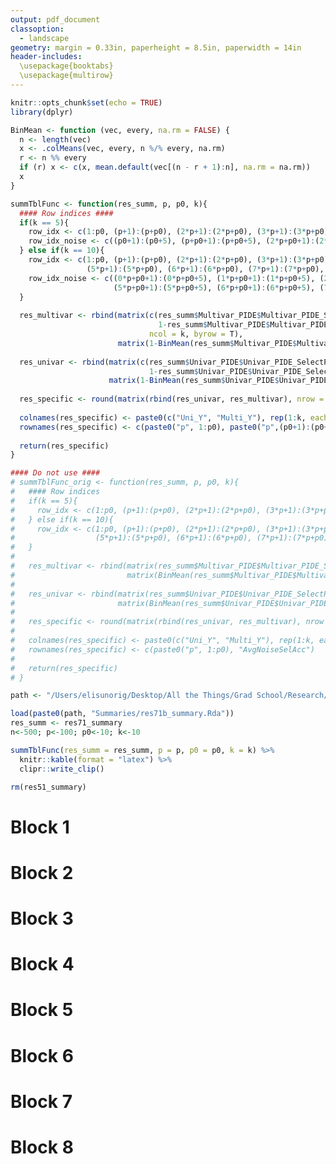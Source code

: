 ```yaml
---
output: pdf_document
classoption: 
  - landscape
geometry: margin = 0.33in, paperheight = 8.5in, paperwidth = 14in
header-includes:
  \usepackage{booktabs}
  \usepackage{multirow}
---
```


```r
knitr::opts_chunk$set(echo = TRUE)
library(dplyr)
```

```r
BinMean <- function (vec, every, na.rm = FALSE) {
  n <- length(vec)
  x <- .colMeans(vec, every, n %/% every, na.rm)
  r <- n %% every
  if (r) x <- c(x, mean.default(vec[(n - r + 1):n], na.rm = na.rm))
  x
}

summTblFunc <- function(res_summ, p, p0, k){
  #### Row indices ####
  if(k == 5){
    row_idx <- c(1:p0, (p+1):(p+p0), (2*p+1):(2*p+p0), (3*p+1):(3*p+p0), (4*p+1):(4*p+p0))
    row_idx_noise <- c((p0+1):(p0+5), (p+p0+1):(p+p0+5), (2*p+p0+1):(2*p+p0+5), (3*p+p0+1):(3*p+p0+5), (4*p+p0+1):(4*p+p0+5))
  } else if(k == 10){
    row_idx <- c(1:p0, (p+1):(p+p0), (2*p+1):(2*p+p0), (3*p+1):(3*p+p0), (4*p+1):(4*p+p0), 
                 (5*p+1):(5*p+p0), (6*p+1):(6*p+p0), (7*p+1):(7*p+p0), (8*p+1):(8*p+p0), (9*p+1):(9*p+p0))
    row_idx_noise <- c((0*p+p0+1):(0*p+p0+5), (1*p+p0+1):(1*p+p0+5), (2*p+p0+1):(2*p+p0+5), (3*p+p0+1):(3*p+p0+5), (4*p+p0+1):(4*p+p0+5),
                       (5*p+p0+1):(5*p+p0+5), (6*p+p0+1):(6*p+p0+5), (7*p+p0+1):(7*p+p0+5), (8*p+p0+1):(8*p+p0+5), (9*p+p0+1):(9*p+p0+5))
  }
  
  res_multivar <- rbind(matrix(c(res_summ$Multivar_PIDE$Multivar_PIDE_SelectPercent[row_idx], 
                                 1-res_summ$Multivar_PIDE$Multivar_PIDE_SelectPercent[row_idx_noise]),
                               ncol = k, byrow = T),
                        matrix(1-BinMean(res_summ$Multivar_PIDE$Multivar_PIDE_SelectPercent[-row_idx], p-p0), nrow = 1))
  
  res_univar <- rbind(matrix(c(res_summ$Univar_PIDE$Univar_PIDE_SelectPercent[row_idx],
                               1-res_summ$Univar_PIDE$Univar_PIDE_SelectPercent[row_idx_noise]), ncol = k, byrow = T),
                      matrix(1-BinMean(res_summ$Univar_PIDE$Univar_PIDE_SelectPercent[-row_idx], p-p0), nrow = 1))
  
  res_specific <- round(matrix(rbind(res_univar, res_multivar), nrow = nrow(res_univar)), 3)
  
  colnames(res_specific) <- paste0(c("Uni_Y", "Multi_Y"), rep(1:k, each = 2))
  rownames(res_specific) <- c(paste0("p", 1:p0), paste0("p",(p0+1):(p0+5)), "AvgNoiseSelAcc")
  
  return(res_specific)
}

#### Do not use ####
# summTblFunc_orig <- function(res_summ, p, p0, k){
#   #### Row indices
#   if(k == 5){
#     row_idx <- c(1:p0, (p+1):(p+p0), (2*p+1):(2*p+p0), (3*p+1):(3*p+p0), (4*p+1):(4*p+p0))
#   } else if(k == 10){
#     row_idx <- c(1:p0, (p+1):(p+p0), (2*p+1):(2*p+p0), (3*p+1):(3*p+p0), (4*p+1):(4*p+p0), 
#                  (5*p+1):(5*p+p0), (6*p+1):(6*p+p0), (7*p+1):(7*p+p0), (8*p+1):(8*p+p0), (9*p+1):(9*p+p0))
#   }
#   
#   res_multivar <- rbind(matrix(res_summ$Multivar_PIDE$Multivar_PIDE_SelectPercent[row_idx], nrow = p0, ncol = k, byrow = F),
#                         matrix(BinMean(res_summ$Multivar_PIDE$Multivar_PIDE_SelectPercent[-row_idx], p-p0), nrow = 1))
#   
#   res_univar <- rbind(matrix(res_summ$Univar_PIDE$Univar_PIDE_SelectPercent[row_idx], nrow = p0, ncol = k, byrow = F),
#                       matrix(BinMean(res_summ$Univar_PIDE$Univar_PIDE_SelectPercent[-row_idx], p-p0), nrow = 1))
#   
#   res_specific <- round(matrix(rbind(res_univar, res_multivar), nrow = nrow(res_univar)), 3)
#   
#   colnames(res_specific) <- paste0(c("Uni_Y", "Multi_Y"), rep(1:k, each = 2))
#   rownames(res_specific) <- c(paste0("p", 1:p0), "AvgNoiseSelAcc")
#   
#   return(res_specific)
# }
```

```r
path <- "/Users/elisunorig/Desktop/All the Things/Grad School/Research/HD Mediation:Outcomes/Simulations/Testing full method/Results/"

load(paste0(path, "Summaries/res71b_summary.Rda"))
res_summ <- res71_summary
n<-500; p<-100; p0<-10; k<-10

summTblFunc(res_summ = res_summ, p = p, p0 = p0, k = k) %>% 
  knitr::kable(format = "latex") %>%
  clipr::write_clip()

rm(res51_summary)
```

<!--
# Comparisons for paper
## Comparisons
(37)  100, (25,5), low,     5, 1, 5 -- Done
(38)  100, (25,5), medium,  5, 1, 5
(39)  100, (25,5), high,    5, 1, 5

(40)  100, (25,5), low,    10, 1, 5
(41)  100, (25,5), medium, 10, 1, 5
(42)  100, (25,5), high,   10, 1, 5

(43c)  100, (100,5), low,     5, 1, 5
(44c)  100, (100,5), medium,  5, 1, 5
(45c)  100, (100,5), high,    5, 1, 5

(49) 250, (25,5), low,     5, 1, 5
(50) 250, (25,5), medium,  5, 1, 5
(51) 250, (25,5), high,    5, 1, 5

(43)  100, (100,10), low,     5, 1, 5
(44)  100, (100,10), medium,  5, 1, 5
(45)  100, (100,10), high,    5, 1, 5

(46)  100, (100,10), low,    10, 1, 5
(47)  100, (100,10), medium, 10, 1, 5
(48)  100, (100,10), high,   10, 1, 5

(70)  500, (100,10), low,    10, 1, 5
(71)  500, (100,10), medium, 10, 1, 5
(72)  500, (100,10), high,   10, 1, 5

(37c*)  100, (25,5), low,     5, 1, 5
(38c*)  100, (25,5), medium,  5, 1, 5
(39c*)  100, (25,5), high,    5, 1, 5

## Contrasts
Contrast k=5 to k=10: {(37,38,39), (40,41,42)}; {(43,44,45), (46,47,48)}
Contrast p=25 to p=100: {(37,38,39), (43c,44c,45c)}
Contrast n=100 to n=250: {(37,38,39), (49,50,51)}
Contrast n=100 to n=500: {(46,47,48), (70,71,72)}
Contrast (p,p0)=(p,5) to (p,p0)=(p,10): {(43c,44c,45c), (43,44,45)}
Contrast moderate to small effect sizes: {(37,38,39),(37c,38c,39c)}

All simulations have q = 1, l = 5 and are based on 500 independently generated datasets, unless otherwise noted.
* small effect sizes
-->

# Block 1
<!-- ### Sim 37; $n=100, (p,p_0)=(25,5), k=5, \rho = "low", q=1, l=5$ -->
\begin{table}[!htbp]
\centering
\caption{(Sim 37) $n=100, (p,p_0)=(25,5), k=5, \rho = \text{low}$}
\begin{tabular}{cc|cccccccccc} 
\toprule
 & \multicolumn{1}{c}{} & \multicolumn{10}{c}{Response} \\
 & \multicolumn{1}{c}{} & \multicolumn{2}{c}{$Y_1$} & \multicolumn{2}{c}{$Y_2$} & \multicolumn{2}{c}{$Y_3$} & \multicolumn{2}{c}{$Y_4$} & \multicolumn{2}{c}{$Y_5$} \\
 &  & Uni & Multi & Uni & Multi & Uni & Multi & Uni & Multi & Uni & Multi \\ 
\hline
\multirow{5}{*}{\begin{tabular}[c]{@{}c@{}}Sel. acc. for \\signal\end{tabular}} & $\beta_1$ & 1 & 1 & 1 & 1 & 1 & 1 & 1 & 1 & 1 & 1 \\
 & $\beta_2$ & 0.966 & 1 & 1 & 1 & 1 & 1 & 1 & 1 & 1 & 1 \\
 & $\beta_3$ & 1 & 1 & 1 & 1 & 1 & 1 & 1 & 1 & 0.990 & 0.996 \\
 & $\beta_4$ & 1 & 1 & 1 & 1 & 1 & 1 & 1 & 1 & 1 & 1 \\
 & $\beta_5$ & 1 & 1 & 1 & 1 & 1 & 1 & 1 & 1 & 1 & 1 \\ 
\hline
\multirow{5}{*}{\begin{tabular}[c]{@{}c@{}}Sel. freq. for first\\five noise\end{tabular}} & $\beta_6$ & 0.056 & 0.010 & 0.122 & 0.024 & 0.186 & 0.086 & 0.558 & 0.336 & 0.192 & 0.036 \\
 & $\beta_7$ & 0.004 & 0.010 & 0.004 & 0.016 & 0.048 & 0.078 & 0.390 & 0.332 & 0.046 & 0.048 \\
 & $\beta_8$ & 0.012 & 0.002 & 0.036 & 0.008 & 0.082 & 0.016 & 0.434 & 0.130 & 0.060 & 0.012 \\
 & $\beta_9$ & 0.140 & 0.014 & 0.158 & 0.032 & 0.240 & 0.078 & 0.580 & 0.156 & 0.206 & 0.062 \\
 & $\beta_{10}$ & 0.068 & 0.006 & 0.092 & 0.012 & 0.212 & 0.038 & 0.618 & 0.172 & 0.220 & 0.030 \\ 
\hline
\multicolumn{2}{c|}{Avg. sel. freq. for noise} & 0.217 & 0.077 & 0.078 & 0.077 & 0.112 & 0.028 & 0.256 & 0.065 & 0.240 & 0.046 \\
\bottomrule
\end{tabular}
\end{table}


<!-- ### Sim 38; $n=100, (p,p_0)=(25,5), k=5, \rho = "medium", q=1, l=5$ -->
\begin{table}[!htbp]
\centering
\caption{(Sim 38) $n=100, (p,p_0)=(25,5), k=5, \rho = \text{med}$}
\begin{tabular}{cc|cccccccccc} 
\toprule
 & \multicolumn{1}{c}{} & \multicolumn{10}{c}{Response} \\
 & \multicolumn{1}{c}{} & \multicolumn{2}{c}{$Y_1$} & \multicolumn{2}{c}{$Y_2$} & \multicolumn{2}{c}{$Y_3$} & \multicolumn{2}{c}{$Y_4$} & \multicolumn{2}{c}{$Y_5$} \\
 &  & Uni & Multi & Uni & Multi & Uni & Multi & Uni & Multi & Uni & Multi \\ 
\hline
\multirow{5}{*}{\begin{tabular}[c]{@{}c@{}}Sel. acc. for \\signal\end{tabular}} & $\beta_1$ & 1 & 1 & 1 & 1 & 1 & 1 & 1 & 1 & 1 & 1 \\
 & $\beta_2$ & 0.958 & 1 & 1 & 1 & 1 & 1 & 1 & 1 & 1 & 1 \\
 & $\beta_3$ & 1 & 1 & 1 & 1 & 1 & 1 & 1 & 1 & 0.994 & 0.996 \\
 & $\beta_4$ & 1 & 1 & 1 & 1 & 1 & 1 & 1 & 1 & 1 & 1 \\
 & $\beta_5$ & 1 & 1 & 1 & 1 & 1 & 1 & 1 & 1 & 1 & 1 \\ 
\hline
\multirow{5}{*}{\begin{tabular}[c]{@{}c@{}}Sel. freq. for first\\five noise\end{tabular}} & $\beta_6$ & 0.056 & 0.016 & 0.122 & 0.026 & 0.186 & 0.100 & 0.558 & 0.322 & 0.192 & 0.054 \\
 & $\beta_7$ & 0.008 & 0.018 & 0.006 & 0.024 & 0.054 & 0.092 & 0.378 & 0.296 & 0.044 & 0.064 \\
 & $\beta_8$ & 0.010 & 0.002 & 0.028 & 0.004 & 0.082 & 0.020 & 0.420 & 0.140 & 0.074 & 0.010 \\
 & $\beta_9$ & 0.146 & 0.014 & 0.156 & 0.028 & 0.230 & 0.080 & 0.550 & 0.138 & 0.184 & 0.060 \\
 & $\beta_{10}$ & 0.074 & 0.008 & 0.098 & 0.016 & 0.218 & 0.036 & 0.610 & 0.178 & 0.222 & 0.040 \\ 
\hline
\multicolumn{2}{c|}{Avg. sel. freq. for noise} & 0.217 & 0.089 & 0.077 & 0.086 & 0.111 & 0.029 & 0.254 & 0.064 & 0.238 & 0.049 \\
\bottomrule
\end{tabular}
\end{table}


\newpage

<!-- ### Sim 39; $n=100, (p,p_0)=(25,5), k=5, \rho = "high", q=1, l=5$ -->
\begin{table}[!htbp]
\centering
\caption{(Sim 39) $n=100, (p,p_0)=(25,5), k=5, \rho = \text{med}$}
\begin{tabular}{cc|cccccccccc} 
\toprule
 & \multicolumn{1}{c}{} & \multicolumn{10}{c}{Response} \\
 & \multicolumn{1}{c}{} & \multicolumn{2}{c}{$Y_1$} & \multicolumn{2}{c}{$Y_2$} & \multicolumn{2}{c}{$Y_3$} & \multicolumn{2}{c}{$Y_4$} & \multicolumn{2}{c}{$Y_5$} \\
 &  & Uni & Multi & Uni & Multi & Uni & Multi & Uni & Multi & Uni & Multi \\ 
\hline
\multirow{5}{*}{\begin{tabular}[c]{@{}c@{}}Sel. acc. for \\signal\end{tabular}} & $\beta_1$ & 1 & 1 & 1 & 1 & 1 & 1 & 1 & 1 & 1 & 1 \\
 & $\beta_2$ & 0.950 & 1 & 1 & 1 & 1 & 1 & 1 & 1 & 1 & 1 \\
 & $\beta_3$ & 1 & 1 & 1 & 1 & 1 & 1 & 1 & 1 & 0.994 & 0.990 \\
 & $\beta_4$ & 1 & 1 & 1 & 1 & 1 & 1 & 1 & 1 & 1 & 1 \\
 & $\beta_5$ & 1 & 1 & 1 & 1 & 1 & 1 & 1 & 1 & 1 & 1 \\ 
\hline
\multirow{5}{*}{\begin{tabular}[c]{@{}c@{}}Sel. freq. for first\\five noise\end{tabular}} & $\beta_6$ & 0.056 & 0.020 & 0.122 & 0.042 & 0.186 & 0.098 & 0.558 & 0.334 & 0.192 & 0.068 \\
 & $\beta_7$ & 0.004 & 0.020 & 0.004 & 0.036 & 0.042 & 0.080 & 0.382 & 0.320 & 0.044 & 0.066 \\
 & $\beta_8$ & 0.008 & 0 & 0.046 & 0.004 & 0.094 & 0.016 & 0.436 & 0.134 & 0.060 & 0.008 \\
 & $\beta_9$ & 0.120 & 0.016 & 0.174 & 0.036 & 0.238 & 0.082 & 0.586 & 0.122 & 0.198 & 0.072 \\
 & $\beta_{10}$ & 0.074 & 0.004 & 0.122 & 0.014 & 0.218 & 0.052 & 0.622 & 0.184 & 0.230 & 0.046 \\ 
\hline
\multicolumn{2}{c|}{Avg. sel. freq. for noise} & 0.217 & 0.102 & 0.076 & 0.097 & 0.112 & 0.029 & 0.254 & 0.064 & 0.243 & 0.048 \\
\bottomrule
\end{tabular}
\end{table}



# Block 2
<!-- ### Sim 40; $n=100, (p,p_0)=(25,5), k=10, \rho = "low", q=1, l=5$ -->
\begin{table}[!htbp]
\centering
\caption{(Sim 40) $n=100, (p,p_0)=(25,5), k=10, \rho = \text{low}$}
\begin{tabular}{cc|cccccccccccccccccccc}
\toprule
 & \multicolumn{1}{c}{} & \multicolumn{20}{c}{Response} \\
 & \multicolumn{1}{c}{} & \multicolumn{2}{c}{$Y_1$} & \multicolumn{2}{c}{$Y_2$} & \multicolumn{2}{c}{$Y_3$} & \multicolumn{2}{c}{$Y_4$} & \multicolumn{2}{c}{$Y_5$} & \multicolumn{2}{c}{$Y_6$} & \multicolumn{2}{c}{$Y_7$} & \multicolumn{2}{c}{$Y_8$} & \multicolumn{2}{c}{$Y_9$} & \multicolumn{2}{c}{$Y_{10}$} \\
 &  & Uni & Multi & Uni & Multi & Uni & Multi & Uni & Multi & Uni & Multi & Uni & Multi & Uni & Multi & Uni & Multi & Uni & Multi & Uni & Multi \\ 
\hline
\multirow{5}{*}{\begin{tabular}[c]{@{}c@{}}Sel. acc. for \\signal\end{tabular}} & $\beta_1$ & 1 & 1 & 1 & 1 & 1 & 1 & 1 & 1 & 1 & 1 & 0.970 & 1 & 1 & 1 & 1 & 1 & 1 & 1 & 1 & 1 \\
 & $\beta_2$ & 1 & 1 & 1 & 1 & 1 & 1 & 1 & 1 & 0.996 & 1 & 1 & 1 & 1 & 1 & 1 & 1 & 1 & 1 & 1 & 1 \\
 & $\beta_3$ & 1 & 1 & 1 & 1 & 1 & 1 & 1 & 1 & 1 & 1 & 1 & 1 & 1 & 1 & 1 & 1 & 1 & 1 & 1 & 1 \\
 & $\beta_4$ & 1 & 1 & 1 & 1 & 1 & 1 & 1 & 1 & 1 & 1 & 1 & 1 & 1 & 1 & 1 & 1 & 1 & 1 & 0.980 & 0.922 \\
 & $\beta_5$ & 1 & 1 & 1 & 1 & 1 & 1 & 1 & 1 & 1 & 1 & 1 & 1 & 1 & 1 & 1 & 1 & 1 & 1 & 1 & 1 \\ 
\hline
\multirow{5}{*}{\begin{tabular}[c]{@{}c@{}}Sel. freq. for first\\five noise\end{tabular}} & $\beta_6$ & 0.064 & 0.010 & 0.106 & 0.036 & 0.206 & 0.112 & 0.586 & 0.424 & 0.210 & 0.084 & 0.004 & 0.012 & 0.016 & 0.032 & 0.034 & 0.090 & 0.350 & 0.404 & 0.048 & 0.084 \\
 & $\beta_7$ & 0.008 & 0.008 & 0.036 & 0.032 & 0.094 & 0.108 & 0.420 & 0.422 & 0.086 & 0.080 & 0.136 & 0.018 & 0.176 & 0.034 & 0.276 & 0.084 & 0.544 & 0.294 & 0.206 & 0.066 \\
 & $\beta_8$ & 0.090 & 0.024 & 0.136 & 0.038 & 0.214 & 0.062 & 0.584 & 0.302 & 0.202 & 0.054 & 0.004 & 0.016 & 0.022 & 0.032 & 0.052 & 0.098 & 0.400 & 0.192 & 0.052 & 0.028 \\
 & $\beta_9$ & 0.010 & 0.002 & 0.048 & 0.026 & 0.102 & 0.042 & 0.436 & 0.138 & 0.094 & 0.058 & 0.010 & 0.016 & 0.032 & 0.044 & 0.064 & 0.092 & 0.372 & 0.172 & 0.054 & 0.044 \\
 & $\beta_{10}$ & 0.142 & 0.028 & 0.202 & 0.096 & 0.226 & 0.116 & 0.518 & 0.226 & 0.186 & 0.022 & 0.018 & 0.010 & 0.058 & 0.048 & 0.124 & 0.110 & 0.526 & 0.200 & 0.110 & 0.036 \\ 
\hline
\multicolumn{2}{c|}{Avg. sel. freq. for noise} & 0.225 & 0.111 & 0.072 & 0.111 & 0.112 & 0.115 & 0.253 & 0.091 & 0.240 & 0.080 & 0.090 & 0.068 & 0.122 & 0.040 & 0.101 & 0.060 & 0.258 & 0.083 & 0.151 & 0.073\\
\bottomrule
\end{tabular}
\end{table}


\newpage

<!-- ### Sim 41; $n=100, (p,p_0)=(25,5), k=10, \rho = "medium", q=1, l=5$ -->
\begin{table}[!htbp]
\centering
\caption{(Sim 41) $n=100, (p,p_0)=(25,5), k=10, \rho = \text{med}$}
\begin{tabular}{cc|cccccccccccccccccccc} 
\toprule
 & \multicolumn{1}{c}{} & \multicolumn{20}{c}{Response} \\
 & \multicolumn{1}{c}{} & \multicolumn{2}{c}{$Y_1$} & \multicolumn{2}{c}{$Y_2$} & \multicolumn{2}{c}{$Y_3$} & \multicolumn{2}{c}{$Y_4$} & \multicolumn{2}{c}{$Y_5$} & \multicolumn{2}{c}{$Y_6$} & \multicolumn{2}{c}{$Y_7$} & \multicolumn{2}{c}{$Y_8$} & \multicolumn{2}{c}{$Y_9$} & \multicolumn{2}{c}{$Y_{10}$} \\
 &  & Uni & Multi & Uni & Multi & Uni & Multi & Uni & Multi & Uni & Multi & Uni & Multi & Uni & Multi & Uni & Multi & Uni & Multi & Uni & Multi \\ 
\hline
\multirow{5}{*}{\begin{tabular}[c]{@{}c@{}}Sel. acc. for\\signal\end{tabular}} & $\beta_1$ & 1 & 1 & 1 & 1 & 1 & 1 & 1 & 1 & 1 & 1 & 0.964 & 1 & 1 & 1 & 1 & 1 & 1 & 1 & 0.998 & 1 \\
 & $\beta_2$ & 1 & 1 & 1 & 1 & 1 & 1 & 1 & 1 & 0.996 & 1 & 1 & 1 & 1 & 1 & 1 & 1 & 1 & 1 & 1 & 1 \\
 & $\beta_3$ & 1 & 1 & 1 & 1 & 1 & 1 & 1 & 1 & 1 & 1 & 1 & 1 & 1 & 1 & 1 & 1 & 1 & 1 & 1 & 1 \\
 & $\beta_4$ & 1 & 1 & 1 & 1 & 1 & 1 & 1 & 1 & 1 & 1 & 1 & 1 & 1 & 1 & 1 & 1 & 1 & 1 & 0.984 & 0.916 \\
 & $\beta_5$ & 1 & 1 & 1 & 1 & 1 & 1 & 1 & 1 & 1 & 1 & 1 & 1 & 1 & 1 & 1 & 1 & 1 & 1 & 1 & 1 \\ 
\hline
\multirow{5}{*}{\begin{tabular}[c]{@{}c@{}}Sel. freq. for first\\five noise\end{tabular}} & $\beta_6$ & 0.064 & 0.026 & 0.106 & 0.050 & 0.206 & 0.128 & 0.586 & 0.444 & 0.210 & 0.100 & 0.004 & 0.014 & 0.008 & 0.040 & 0.036 & 0.102 & 0.352 & 0.446 & 0.038 & 0.092 \\
 & $\beta_7$ & 0.014 & 0.022 & 0.028 & 0.036 & 0.100 & 0.108 & 0.398 & 0.444 & 0.074 & 0.098 & 0.122 & 0.026 & 0.170 & 0.042 & 0.262 & 0.096 & 0.564 & 0.314 & 0.194 & 0.068 \\
 & $\beta_8$ & 0.098 & 0.028 & 0.126 & 0.044 & 0.240 & 0.088 & 0.600 & 0.266 & 0.218 & 0.066 & 0.008 & 0.014 & 0.016 & 0.032 & 0.066 & 0.102 & 0.384 & 0.182 & 0.056 & 0.050 \\
 & $\beta_9$ & 0.006 & 0 & 0.030 & 0.018 & 0.112 & 0.048 & 0.444 & 0.146 & 0.108 & 0.042 & 0.008 & 0.014 & 0.026 & 0.052 & 0.060 & 0.072 & 0.394 & 0.210 & 0.072 & 0.044 \\
 & $\beta_{10}$ & 0.140 & 0.038 & 0.182 & 0.094 & 0.282 & 0.106 & 0.518 & 0.222 & 0.204 & 0.018 & 0.016 & 0.008 & 0.044 & 0.042 & 0.120 & 0.120 & 0.528 & 0.214 & 0.112 & 0.046 \\ 
\hline
\multicolumn{2}{c|}{Avg. sel. freq. for noise} & 0.225 & 0.122 & 0.071 & 0.120 & 0.114 & 0.126 & 0.254 & 0.099 & 0.248 & 0.089 & 0.093 & 0.069 & 0.121 & 0.041 & 0.101 & 0.062 & 0.264 & 0.082 & 0.150 & 0.077 \\
\bottomrule
\end{tabular}
\end{table}


<!-- ### Sim 42; $n=100, (p,p_0)=(25,5), k=10, \rho = "high", q=1, l=5$ -->
\begin{table}[!htbp]
\centering
\caption{(Sim 42) $n=100, (p,p_0)=(25,5), k=10, \rho = \text{high}$}
\begin{tabular}{cccccccccccccccccccccc} 
\toprule
 &  & \multicolumn{20}{c}{Response} \\
 &  & \multicolumn{2}{c}{$Y_1$} & \multicolumn{2}{c}{$Y_2$} & \multicolumn{2}{c}{$Y_3$} & \multicolumn{2}{c}{$Y_4$} & \multicolumn{2}{c}{$Y_5$} & \multicolumn{2}{c}{$Y_6$} & \multicolumn{2}{c}{$Y_7$} & \multicolumn{2}{c}{$Y_8$} & \multicolumn{2}{c}{$Y_9$} & \multicolumn{2}{c}{$Y_{10}$} \\
 &  & Uni & Multi & Uni & Multi & Uni & Multi & Uni & Multi & Uni & Multi & Uni & Multi & Uni & Multi & Uni & Multi & Uni & Multi & Uni & Multi \\ 
\hline
\multirow{5}{*}{\begin{tabular}[c]{@{}c@{}}Sel. acc. for \\signal\end{tabular}} & $\beta_1$ & 1 & 1 & 1 & 1 & 1 & 1 & 1 & 1 & 1 & 1 & 0.960 & 1 & 1 & 1 & 1 & 1 & 1 & 1 & 1 & 1 \\
 & $\beta_2$ & 1 & 1 & 1 & 1 & 1 & 1 & 1 & 1 & 0.994 & 1 & 1 & 1 & 1 & 1 & 1 & 1 & 1 & 1 & 1 & 1 \\
 & $\beta_3$ & 1 & 1 & 1 & 1 & 1 & 1 & 1 & 1 & 1 & 1 & 1 & 1 & 1 & 1 & 1 & 1 & 1 & 1 & 1 & 1 \\
 & $\beta_4$ & 0.998 & 1 & 1 & 1 & 1 & 1 & 1 & 1 & 1 & 1 & 1 & 1 & 1 & 1 & 1 & 1 & 1 & 1 & 0.980 & 0.890 \\
 & $\beta_5$ & 1 & 1 & 1 & 1 & 1 & 1 & 1 & 1 & 1 & 1 & 1 & 1 & 1 & 1 & 1 & 1 & 1 & 1 & 1 & 1 \\ 
\hline
\multirow{5}{*}{\begin{tabular}[c]{@{}c@{}}Sel. freq. for first\\five noise\end{tabular}} & $\beta_6$ & 0.064 & 0.034 & 0.106 & 0.052 & 0.206 & 0.168 & 0.586 & 0.444 & 0.210 & 0.126 & 0.002 & 0.024 & 0.010 & 0.050 & 0.046 & 0.142 & 0.388 & 0.444 & 0.038 & 0.124 \\
 & $\beta_7$ & 0.014 & 0.026 & 0.024 & 0.044 & 0.090 & 0.146 & 0.414 & 0.454 & 0.060 & 0.118 & 0.130 & 0.028 & 0.186 & 0.054 & 0.246 & 0.104 & 0.540 & 0.312 & 0.222 & 0.090 \\
 & $\beta_8$ & 0.092 & 0.028 & 0.142 & 0.054 & 0.230 & 0.102 & 0.608 & 0.298 & 0.214 & 0.096 & 0.006 & 0.018 & 0.022 & 0.048 & 0.058 & 0.114 & 0.408 & 0.196 & 0.052 & 0.032 \\
 & $\beta_9$ & 0.014 & 0.002 & 0.038 & 0.016 & 0.102 & 0.046 & 0.466 & 0.136 & 0.102 & 0.042 & 0.010 & 0.016 & 0.032 & 0.040 & 0.070 & 0.080 & 0.428 & 0.200 & 0.076 & 0.060 \\
 & $\beta_{10}$ & 0.136 & 0.034 & 0.176 & 0.086 & 0.244 & 0.120 & 0.594 & 0.218 & 0.244 & 0.016 & 0.032 & 0.016 & 0.028 & 0.032 & 0.120 & 0.094 & 0.496 & 0.208 & 0.126 & 0.044 \\ 
\hline
\multicolumn{2}{c}{Avg. sel. freq. for noise} & 0.225 & 0.134 & 0.074 & 0.128 & 0.109 & 0.137 & 0.258 & 0.104 & 0.243 & 0.098 & 0.096 & 0.073 & 0.125 & 0.039 & 0.105 & 0.063 & 0.261 & 0.078 & 0.149 & 0.075 \\
\bottomrule
\end{tabular}
\end{table}


\newpage

# Block 3
<!-- ### Sim 43; $n=100, (p,p_0)=(100,10), k=5, \rho = "low", q=1, l=5$ -->
\begin{table}[!htbp]
\centering
\caption{(Sim 43) $n=100, (p,p_0)=(100,10), k=5, \rho = \text{low}$}
\begin{tabular}{cc|cccccccccc} 
\toprule
 & \multicolumn{1}{c}{} & \multicolumn{10}{c}{Response} \\
 & \multicolumn{1}{c}{} & \multicolumn{2}{c}{$Y_1$} & \multicolumn{2}{c}{$Y_2$} & \multicolumn{2}{c}{$Y_3$} & \multicolumn{2}{c}{$Y_4$} & \multicolumn{2}{c}{$Y_5$} \\
 &  & Uni & Multi & Uni & Multi & Uni & Multi & Uni & Multi & Uni & Multi \\ 
\hline
\multirow{10}{*}{\begin{tabular}[c]{@{}c@{}}Sel. acc. for \\signal\end{tabular}} & $\beta_1$ & 1 & 1 & 1 & 1 & 1 & 1 & 1 & 1 & 0.758 & 0.538 \\
 & $\beta_2$ & 1 & 1 & 1 & 1 & 1 & 1 & 1 & 1 & 1 & 1 \\
 & $\beta_3$ & 0.976 & 0.968 & 1 & 1 & 1 & 1 & 1 & 1 & 1 & 1 \\
 & $\beta_4$ & 1 & 1 & 1 & 1 & 1 & 1 & 1 & 1 & 0.994 & 0.990 \\
 & $\beta_5$ & 0.956 & 1 & 0.462 & 0.998 & 1 & 1 & 1 & 1 & 0.996 & 1 \\
 & $\beta_6$ & 0.864 & 1 & 1 & 1 & 1 & 1 & 1 & 1 & 1 & 1 \\
 & $\beta_7$ & 1 & 0.998 & 1 & 1 & 1 & 1 & 1 & 1 & 1 & 0.980 \\
 & $\beta_8$ & 1 & 1 & 1 & 0.998 & 1 & 1 & 1 & 1 & 1 & 1 \\
 & $\beta_9$ & 1 & 1 & 1 & 1 & 0.986 & 1 & 1 & 1 & 0.124 & 1 \\
 & $\beta_{10}$ & 0.976 & 1 & 1 & 1 & 1 & 1 & 1 & 1 & 1 & 1 \\ 
\hline
\multirow{5}{*}{\begin{tabular}[c]{@{}c@{}}Sel. freq. for first\\five noise\end{tabular}} & $\beta_{11}$ & 0.062 & 0.030 & 0.190 & 0.124 & 0.172 & 0.122 & 0 & 0.004 & 0.180 & 0.112 \\
 & $\beta_{12}$ & 0.088 & 0.016 & 0.218 & 0.072 & 0.176 & 0.056 & 0.014 & 0.004 & 0.180 & 0.112 \\
 & $\beta_{13}$ & 0.152 & 0.024 & 0.118 & 0.062 & 0.166 & 0.028 & 0.040 & 0.036 & 0.142 & 0.120 \\
 & $\beta_{14}$ & 0.118 & 0.032 & 0.266 & 0.092 & 0.278 & 0.072 & 0.026 & 0.010 & 0.272 & 0.088 \\
 & $\beta_{15}$ & 0.048 & 0.226 & 0.122 & 0.388 & 0.106 & 0.368 & 0.006 & 0.068 & 0.094 & 0.360 \\ 
\hline
\multicolumn{2}{c|}{Avg. sel. freq. for noise} & 0.155 & 0.094 & 0.172 & 0.064 & 0.131 & 0.044 & 0.243 & 0.074 & 0.122 & 0.305 \\
\bottomrule
\end{tabular}
\end{table}


<!-- ### Sim 44; $n=100, (p,p_0)=(100,10), k=5, \rho = "medium", q=1, l=5$ -->
\begin{table}[!htbp]
\centering
\caption{(Sim 44) $n=100, (p,p_0)=(100,10), k=5, \rho = \text{med}$}
\begin{tabular}{cc|cccccccccc} 
\toprule
 & \multicolumn{1}{c}{} & \multicolumn{10}{c}{Response} \\
 & \multicolumn{1}{c}{} & \multicolumn{2}{c}{$Y_1$} & \multicolumn{2}{c}{$Y_2$} & \multicolumn{2}{c}{$Y_3$} & \multicolumn{2}{c}{$Y_4$} & \multicolumn{2}{c}{$Y_5$} \\
 &  & Uni & Multi & Uni & Multi & Uni & Multi & Uni & Multi & Uni & Multi \\ 
\hline
\multirow{10}{*}{\begin{tabular}[c]{@{}c@{}}Sel. freq. for\\signal\end{tabular}} & $\beta_1$ & 1 & 1 & 1 & 1 & 1 & 1 & 1 & 1 & 0.758 & 1 \\
 & $\beta_2$ & 1 & 1 & 1 & 1 & 1 & 1 & 1 & 1 & 1 & 1 \\
 & $\beta_3$ & 0.970 & 1 & 1 & 1 & 1 & 1 & 1 & 1 & 1 & 1 \\
 & $\beta_4$ & 1 & 1 & 1 & 1 & 1 & 1 & 1 & 1 & 0.992 & 1 \\
 & $\beta_5$ & 0.960 & 1 & 0.470 & 1 & 1 & 1 & 1 & 1 & 1 & 1 \\
 & $\beta_6$ & 0.852 & 1 & 1 & 1 & 1 & 1 & 1 & 1 & 1 & 1 \\
 & $\beta_7$ & 1 & 0.998 & 1 & 1 & 1 & 1 & 1 & 1 & 1 & 0.964 \\
 & $\beta_8$ & 1 & 1 & 1 & 0.998 & 1 & 1 & 1 & 1 & 1 & 1 \\
 & $\beta_9$ & 0.998 & 1 & 1 & 1 & 0.982 & 1 & 1 & 1 & 0.124 & 0.370 \\
 & $\beta_{10}$ & 0.976 & 1 & 1 & 1 & 1 & 1 & 1 & 1 & 1 & 1 \\ 
\hline
\multirow{5}{*}{\begin{tabular}[c]{@{}c@{}}Sel. freq. for first\\five noise\end{tabular}} & $\beta_{11}$ & 0.062 & 0.038 & 0.190 & 0.134 & 0.172 & 0.138 & 0 & 0.004 & 0.180 & 0.128 \\
 & $\beta_{12}$ & 0.072 & 0.032 & 0.210 & 0.116 & 0.188 & 0.112 & 0.010 & 0.006 & 0.188 & 0.128 \\
 & $\beta_{13}$ & 0.164 & 0.034 & 0.130 & 0.078 & 0.172 & 0.024 & 0.046 & 0.026 & 0.144 & 0.132 \\
 & $\beta_{14}$ & 0.136 & 0.036 & 0.270 & 0.092 & 0.296 & 0.062 & 0.028 & 0.006 & 0.286 & 0.086 \\
 & $\beta_{15}$ & 0.052 & 0.040 & 0.128 & 0.080 & 0.104 & 0.084 & 0.006 & 0.018 & 0.104 & 0.148 \\ 
\hline
\multicolumn{2}{c|}{Avg. sel. freq. for noise} & 0.155 & 0.117 & 0.171 & 0.110 & 0.131 & 0.043 & 0.246 & 0.073 & 0.123 & 0.077 \\
\bottomrule
\end{tabular}
\end{table}


\newpage

<!-- ### Sim 45; $n=100, (p,p_0)=(100,10), k=5, \rho = "high", q=1, l=5$ -->
\begin{table}[!htbp]
\centering
\caption{(Sim 45) $n=100, (p,p_0)=(100,10), k=5, \rho = \text{high}$}
\begin{tabular}{cc|cccccccccc} 
\toprule
 & \multicolumn{1}{c}{} & \multicolumn{10}{c}{Response} \\
 & \multicolumn{1}{c}{} & \multicolumn{2}{c}{$Y_1$} & \multicolumn{2}{c}{$Y_2$} & \multicolumn{2}{c}{$Y_3$} & \multicolumn{2}{c}{$Y_4$} & \multicolumn{2}{c}{$Y_5$} \\
 &  & Uni & Multi & Uni & Multi & Uni & Multi & Uni & Multi & Uni & Multi \\ 
\hline
\multirow{10}{*}{\begin{tabular}[c]{@{}c@{}}Sel. acc. for \\signal\end{tabular}} & $\beta_1$ & 1 & 1 & 1 & 1 & 1 & 1 & 1 & 1 & 0.758 & 1 \\
 & $\beta_2$ & 1 & 1 & 1 & 1 & 1 & 1 & 1 & 1 & 1 & 1 \\
 & $\beta_3$ & 0.966 & 1 & 1 & 1 & 1 & 1 & 1 & 1 & 1 & 1 \\
 & $\beta_4$ & 1 & 1 & 0.996 & 1 & 1 & 1 & 1 & 1 & 0.994 & 1 \\
 & $\beta_5$ & 0.956 & 1 & 0.462 & 0.996 & 1 & 1 & 1 & 1 & 0.994 & 1 \\
 & $\beta_6$ & 0.862 & 1 & 1 & 1 & 1 & 1 & 1 & 1 & 1 & 1 \\
 & $\beta_7$ & 1 & 0.998 & 1 & 1 & 1 & 1 & 1 & 1 & 1 & 0.966 \\
 & $\beta_8$ & 1 & 1 & 1 & 1 & 1 & 1 & 1 & 1 & 1 & 1 \\
 & $\beta_9$ & 0.998 & 1 & 1 & 1 & 0.984 & 1 & 1 & 1 & 0.122 & 0.378 \\
 & $\beta_{10}$ & 0.980 & 1 & 1 & 1 & 1 & 1 & 1 & 1 & 1 & 1 \\ 
\hline
\multirow{5}{*}{\begin{tabular}[c]{@{}c@{}}Sel. freq. for first\\five noise\end{tabular}} & $\beta_{11}$ & 0.062 & 0.040 & 0.190 & 0.142 & 0.172 & 0.136 & 0 & 0.006 & 0.180 & 0.144 \\
 & $\beta_{12}$ & 0.062 & 0.038 & 0.194 & 0.114 & 0.174 & 0.100 & 0.012 & 0.004 & 0.186 & 0.132 \\
 & $\beta_{13}$ & 0.170 & 0.038 & 0.138 & 0.074 & 0.182 & 0.030 & 0.034 & 0.018 & 0.156 & 0.134 \\
 & $\beta_{14}$ & 0.124 & 0.036 & 0.288 & 0.078 & 0.328 & 0.076 & 0.028 & 0.004 & 0.284 & 0.086 \\
 & $\beta_{15}$ & 0.048 & 0.040 & 0.128 & 0.094 & 0.108 & 0.078 & 0.006 & 0.014 & 0.094 & 0.160 \\ 
\hline
\multicolumn{2}{c|}{Avg. sel. freq. for noise} & 0.155 & 0.118 & 0.170 & 0.109 & 0.133 & 0.042 & 0.243 & 0.071 & 0.122 & 0.077 \\
\bottomrule
\end{tabular}
\end{table}



# Block 4
<!-- ### Sim 43c; $n=100, (p,p_0)=(100,5), k=5, \rho = "low", q=1, l=5$ -->
\begin{table}[!htbp]
\centering
\caption{(Sim 43c) $n=100, (p,p_0)=(100,5), k=5, \rho = \text{low}$}
\begin{tabular}{cc|cccccccccc} 
\toprule
 & \multicolumn{1}{c}{} & \multicolumn{10}{c}{Response} \\
 & \multicolumn{1}{c}{} & \multicolumn{2}{c}{$Y_1$} & \multicolumn{2}{c}{$Y_2$} & \multicolumn{2}{c}{$Y_3$} & \multicolumn{2}{c}{$Y_4$} & \multicolumn{2}{c}{$Y_5$} \\
 &  & Uni & Multi & Uni & Multi & Uni & Multi & Uni & Multi & Uni & Multi \\ 
\hline
\multirow{5}{*}{\begin{tabular}[c]{@{}c@{}}Sel. acc. for \\signal\end{tabular}} & $\beta_1$ & 0.984 & 1 & 1 & 1 & 1 & 1 & 1 & 1 & 1 & 1 \\
 & $\beta_2$ & 0.628 & 1 & 1 & 1 & 1 & 1 & 1 & 1 & 0.926 & 1 \\
 & $\beta_3$ & 0.994 & 1 & 1 & 1 & 1 & 1 & 1 & 1 & 0.300 & 0.872 \\
 & $\beta_4$ & 1 & 1 & 1 & 1 & 1 & 1 & 1 & 1 & 1 & 1 \\
 & $\beta_5$ & 1 & 1 & 1 & 1 & 1 & 1 & 1 & 1 & 1 & 1 \\ 
\hline
\multirow{5}{*}{\begin{tabular}[c]{@{}c@{}}Sel. freq. for first\\five noise\end{tabular}} & $\beta_6$ & 0.002 & 0.002 & 0.008 & 0.014 & 0.016 & 0.020 & 0.362 & 0.304 & 0.014 & 0.028 \\
 & $\beta_7$ & 0 & 0 & 0 & 0.006 & 0.026 & 0.026 & 0.242 & 0.270 & 0.016 & 0.042 \\
 & $\beta_8$ & 0 & 0 & 0 & 0 & 0.020 & 0.006 & 0.226 & 0.150 & 0.012 & 0.008 \\
 & $\beta_9$ & 0.038 & 0.014 & 0.062 & 0.020 & 0.138 & 0.022 & 0.432 & 0.130 & 0.124 & 0.048 \\
 & $\beta_{10}$ & 0 & 0.002 & 0.004 & 0.006 & 0.022 & 0.022 & 0.348 & 0.140 & 0.020 & 0.016 \\ 
\hline
\multicolumn{2}{c|}{Avg. sel. freq. for noise} & 0.092 & 0.079 & 0.074 & 0.075 & 0.059 & 0.030 & 0.169 & 0.049 & 0.093 & 0.047 \\
\bottomrule
\end{tabular}
\end{table}



\newpage

<!-- ### Sim 44c; $n=100, (p,p_0)=(100,5), k=5, \rho = "medium", q=1, l=5$ -->
\begin{table}[!htbp]
\centering
\caption{(Sim 44c) $n=100, (p,p_0)=(100,5), k=5, \rho = \text{med}$}
\begin{tabular}{cc|cccccccccc} 
\toprule
 & \multicolumn{1}{c}{} & \multicolumn{10}{c}{Response} \\
 & \multicolumn{1}{c}{} & \multicolumn{2}{c}{$Y_1$} & \multicolumn{2}{c}{$Y_2$} & \multicolumn{2}{c}{$Y_3$} & \multicolumn{2}{c}{$Y_4$} & \multicolumn{2}{c}{$Y_5$} \\
 &  & Uni & Multi & Uni & Multi & Uni & Multi & Uni & Multi & Uni & Multi \\ 
\hline
\multirow{5}{*}{\begin{tabular}[c]{@{}c@{}}Sel. acc. for \\signal\end{tabular}} & $\beta_1$ & 0.984 & 1 & 1 & 1 & 1 & 1 & 1 & 1 & 1 & 1 \\
 & $\beta_2$ & 0.606 & 1 & 1 & 1 & 1 & 1 & 1 & 1 & 0.936 & 1 \\
 & $\beta_3$ & 0.994 & 1 & 1 & 1 & 1 & 1 & 1 & 1 & 0.306 & 0.884 \\
 & $\beta_4$ & 1 & 1 & 1 & 1 & 1 & 1 & 1 & 1 & 1 & 1 \\
 & $\beta_5$ & 1 & 1 & 1 & 1 & 1 & 1 & 1 & 1 & 1 & 1 \\ 
\hline
\multirow{5}{*}{\begin{tabular}[c]{@{}c@{}}Sel. freq. for first\\five noise\end{tabular}} & $\beta_6$ & 0.002 & 0.008 & 0.008 & 0.012 & 0.016 & 0.040 & 0.362 & 0.304 & 0.014 & 0.030 \\
 & $\beta_7$ & 0 & 0.008 & 0 & 0.006 & 0.018 & 0.036 & 0.250 & 0.288 & 0.016 & 0.042 \\
 & $\beta_8$ & 0 & 0.002 & 0 & 0.004 & 0.022 & 0.004 & 0.210 & 0.138 & 0.008 & 0.008 \\
 & $\beta_9$ & 0.030 & 0.020 & 0.060 & 0.026 & 0.116 & 0.030 & 0.420 & 0.130 & 0.112 & 0.054 \\
 & $\beta_{10}$ & 0 & 0 & 0.010 & 0.004 & 0.026 & 0.014 & 0.340 & 0.130 & 0.020 & 0.022 \\ 
\hline
\multicolumn{2}{c|}{Avg. sel. freq. for noise} & 0.092 & 0.085 & 0.074 & 0.081 & 0.060 & 0.030 & 0.167 & 0.049 & 0.093 & 0.047 \\
\bottomrule
\end{tabular}
\end{table}


<!-- ### Sim 45c; $n=100, (p,p_0)=(100,5), k=5, \rho = "high", q=1, l=5$ -->
\begin{table}[!htbp]
\centering
\caption{(Sim 45c) $n=100, (p,p_0)=(100,5), k=5, \rho = \text{high}$}
\begin{tabular}{cc|cccccccccc} 
\toprule
 & \multicolumn{1}{c}{} & \multicolumn{10}{c}{Response} \\
 & \multicolumn{1}{c}{} & \multicolumn{2}{c}{$Y_1$} & \multicolumn{2}{c}{$Y_2$} & \multicolumn{2}{c}{$Y_3$} & \multicolumn{2}{c}{$Y_4$} & \multicolumn{2}{c}{$Y_5$} \\
 &  & Uni & Multi & Uni & Multi & Uni & Multi & Uni & Multi & Uni & Multi \\ 
\hline
\multirow{5}{*}{\begin{tabular}[c]{@{}c@{}}Sel. acc. for \\signal\end{tabular}} & $\beta_1$ & 0.984 & 1 & 1 & 1 & 1 & 1 & 1 & 1 & 1 & 1 \\
 & $\beta_2$ & 0.610 & 1 & 1 & 1 & 1 & 1 & 1 & 1 & 0.910 & 1 \\
 & $\beta_3$ & 0.992 & 1 & 1 & 1 & 1 & 1 & 1 & 1 & 0.308 & 0.880 \\
 & $\beta_4$ & 1 & 1 & 1 & 1 & 1 & 1 & 1 & 1 & 1 & 1 \\
 & $\beta_5$ & 1 & 0.998 & 1 & 1 & 1 & 1 & 1 & 1 & 1 & 1 \\ 
\hline
\multirow{5}{*}{\begin{tabular}[c]{@{}c@{}}Sel. freq. for first\\five noise\end{tabular}} & $\beta_6$ & 0.002 & 0.008 & 0.008 & 0.010 & 0.016 & 0.050 & 0.362 & 0.326 & 0.014 & 0.042 \\
 & $\beta_7$ & 0 & 0.008 & 0.002 & 0.006 & 0.014 & 0.044 & 0.284 & 0.296 & 0.016 & 0.046 \\
 & $\beta_8$ & 0 & 0.002 & 0.004 & 0.004 & 0.022 & 0.002 & 0.200 & 0.108 & 0.008 & 0.016 \\
 & $\beta_9$ & 0.030 & 0.010 & 0.074 & 0.020 & 0.110 & 0.032 & 0.406 & 0.140 & 0.122 & 0.056 \\
 & $\beta_{10}$ & 0 & 0.002 & 0.008 & 0 & 0.020 & 0.020 & 0.358 & 0.174 & 0.014 & 0.022 \\ 
\hline
\multicolumn{2}{c|}{Avg. sel. freq. for noise} & 0.092 & 0.091 & 0.074 & 0.087 & 0.060 & 0.029 & 0.168 & 0.051 & 0.092 & 0.048 \\
\bottomrule
\end{tabular}
\end{table}


\newpage

# Block 5
<!-- ### Sim 49; $n=250, (p,p_0)=(25,5), k=5, \rho = "low", q=1, l=5$ -->
\begin{table}[!htbp]
\centering
\caption{(Sim 49) $n=250, (p,p_0)=(25,5), k=5, \rho = \text{low}$}
\begin{tabular}{cc|cccccccccc} 
\toprule
 & \multicolumn{1}{c}{} & \multicolumn{10}{c}{Response} \\
 & \multicolumn{1}{c}{} & \multicolumn{2}{c}{$Y_1$} & \multicolumn{2}{c}{$Y_2$} & \multicolumn{2}{c}{$Y_3$} & \multicolumn{2}{c}{$Y_4$} & \multicolumn{2}{c}{$Y_5$} \\
 &  & Uni & Multi & Uni & Multi & Uni & Multi & Uni & Multi & Uni & Multi \\ 
\hline
\multirow{5}{*}{\begin{tabular}[c]{@{}c@{}}Sel. acc. for \\signal\end{tabular}} & $\beta_1$ & 1 & 1 & 1 & 1 & 1 & 1 & 1 & 1 & 1 & 1 \\
 & $\beta_2$ & 1 & 1 & 1 & 1 & 1 & 1 & 1 & 1 & 1 & 1 \\
 & $\beta_3$ & 1 & 1 & 1 & 1 & 1 & 1 & 1 & 1 & 1 & 1 \\
 & $\beta_4$ & 1 & 1 & 1 & 1 & 1 & 1 & 1 & 1 & 1 & 1 \\
 & $\beta_5$ & 1 & 1 & 1 & 1 & 1 & 1 & 1 & 1 & 1 & 1 \\ 
\hline
\multirow{5}{*}{\begin{tabular}[c]{@{}c@{}}Sel. freq. for first\\five noice\end{tabular}} & $\beta_6$ & 0.026 & 0 & 0.048 & 0.008 & 0.128 & 0.028 & 0.494 & 0.096 & 0.128 & 0.012 \\
 & $\beta_7$ & 0 & 0 & 0 & 0.002 & 0.004 & 0.008 & 0.162 & 0.074 & 0.004 & 0.014 \\
 & $\beta_8$ & 0 & 0 & 0.002 & 0 & 0.020 & 0 & 0.306 & 0.068 & 0.020 & 0 \\
 & $\beta_9$ & 0.070 & 0.002 & 0.112 & 0.006 & 0.180 & 0.010 & 0.444 & 0.038 & 0.152 & 0.014 \\
 & $\beta_{10}$ & 0.052 & 0 & 0.066 & 0 & 0.146 & 0.014 & 0.480 & 0.076 & 0.106 & 0.022 \\ 
\hline
\multicolumn{2}{c|}{Avg. sel. freq. for noise} & 0.173 & 0.024 & 0.020 & 0.018 & 0.053 & 0.007 & 0.195 & 0.017 & 0.177 & 0.024 \\
\bottomrule
\end{tabular}
\end{table}


<!-- ### Sim 50; $n=250, (p,p_0)=(25,5), k=5, \rho = "medium", q=1, l=5$ -->
\begin{table}[!htbp]
\centering
\caption{(Sim 50) $n=250, (p,p_0)=(25,5), k=5, \rho = \text{med}$}
\begin{tabular}{cc|cccccccccc} 
\toprule
 & \multicolumn{1}{c}{} & \multicolumn{10}{c}{Response} \\
 & \multicolumn{1}{c}{} & \multicolumn{2}{c}{$Y_1$} & \multicolumn{2}{c}{$Y_1$} & \multicolumn{2}{c}{$Y_1$} & \multicolumn{2}{c}{$Y_1$} & \multicolumn{2}{c}{$Y_1$} \\
 &  & Uni & Multi & Uni & Multi & Uni & Multi & Uni & Multi & Uni & Multi \\ 
\hline
\multirow{5}{*}{\begin{tabular}[c]{@{}c@{}}Sel. acc. for \\signal\end{tabular}} & $\beta_1$ & 1 & 1 & 1 & 1 & 1 & 1 & 1 & 1 & 1 & 1 \\
 & $\beta_2$ & 1 & 1 & 1 & 1 & 1 & 1 & 1 & 1 & 1 & 1 \\
 & $\beta_3$ & 1 & 1 & 1 & 1 & 1 & 1 & 1 & 1 & 1 & 1 \\
 & $\beta_4$ & 1 & 1 & 1 & 1 & 1 & 1 & 1 & 1 & 1 & 1 \\
 & $\beta_5$ & 1 & 1 & 1 & 1 & 1 & 1 & 1 & 1 & 1 & 1 \\ 
\hline
\multirow{5}{*}{\begin{tabular}[c]{@{}c@{}}Sel. freq. for first\\five noise\end{tabular}} & $\beta_6$ & 0.026 & 0 & 0.048 & 0.008 & 0.128 & 0.036 & 0.494 & 0.118 & 0.128 & 0.014 \\
 & $\beta_7$ & 0 & 0.002 & 0 & 0.002 & 0.006 & 0.008 & 0.142 & 0.098 & 0.002 & 0.010 \\
 & $\beta_8$ & 0 & 0 & 0.006 & 0 & 0.024 & 0 & 0.320 & 0.068 & 0.022 & 0 \\
 & $\beta_9$ & 0.072 & 0 & 0.108 & 0.004 & 0.178 & 0.020 & 0.428 & 0.026 & 0.160 & 0.016 \\
 & $\beta_{10}$ & 0.044 & 0.002 & 0.064 & 0.002 & 0.130 & 0.024 & 0.502 & 0.078 & 0.104 & 0.020 \\ 
\hline
\multicolumn{2}{c|}{Avg. sel. freq. for noise} & 0.173 & 0.030 & 0.020 & 0.023 & 0.054 & 0.006 & 0.191 & 0.016 & 0.174 & 0.025 \\
\bottomrule
\end{tabular}
\end{table}


\newpage

<!-- ### Sim 51; $n=250, (p,p_0)=(25,5), k=5, \rho = "high", q=1, l=5$ -->
\begin{table}[!htbp]
\centering
\caption{(Sim 51) $n=250, (p,p_0)=(25,5), k=5, \rho = \text{high}$}
\begin{tabular}{cc|cccccccccc} 
\toprule
 & \multicolumn{1}{c}{} & \multicolumn{10}{c}{Response} \\
 & \multicolumn{1}{c}{} & \multicolumn{2}{c}{$Y_1$} & \multicolumn{2}{c}{$Y_2$} & \multicolumn{2}{c}{$Y_3$} & \multicolumn{2}{c}{$Y_4$} & \multicolumn{2}{c}{$Y_5$} \\
 &  & Uni & Multi & Uni & Multi & Uni & Multi & Uni & Multi & Uni & Multi \\ 
\hline
\multirow{5}{*}{\begin{tabular}[c]{@{}c@{}}Sel. acc. for \\signal\end{tabular}} & $\beta_1$ & 1 & 1 & 1 & 1 & 1 & 1 & 1 & 1 & 1 & 1 \\
 & $\beta_2$ & 1 & 1 & 1 & 1 & 1 & 1 & 1 & 1 & 1 & 1 \\
 & $\beta_3$ & 1 & 1 & 1 & 1 & 1 & 1 & 1 & 1 & 1 & 1 \\
 & $\beta_4$ & 1 & 1 & 1 & 1 & 1 & 1 & 1 & 1 & 1 & 1 \\
 & $\beta_5$ & 1 & 1 & 1 & 1 & 1 & 1 & 1 & 1 & 1 & 1 \\ 
\hline
\multirow{5}{*}{\begin{tabular}[c]{@{}c@{}}Sel. freq. for first\\five noise\end{tabular}} & $\beta_6$ & 0.026 & 0 & 0.048 & 0.006 & 0.128 & 0.036 & 0.494 & 0.168 & 0.128 & 0.016 \\
 & $\beta_7$ & 0 & 0 & 0 & 0.002 & 0.004 & 0.014 & 0.140 & 0.146 & 0.002 & 0.010 \\
 & $\beta_8$ & 0 & 0 & 0.006 & 0 & 0.016 & 0 & 0.284 & 0.064 & 0.020 & 0.002 \\
 & $\beta_9$ & 0.072 & 0.002 & 0.118 & 0.004 & 0.184 & 0.016 & 0.428 & 0.030 & 0.168 & 0.006 \\
 & $\beta_{10}$ & 0.026 & 0 & 0.060 & 0.002 & 0.132 & 0.018 & 0.500 & 0.078 & 0.112 & 0.020 \\ 
\hline
\multicolumn{2}{c|}{Avg. sel. freq. for noise} & 0.173 & 0.038 & 0.018 & 0.031 & 0.049 & 0.006 & 0.187 & 0.015 & 0.172 & 0.025 \\
\bottomrule
\end{tabular}
\end{table}



# Block 6
<!-- ### Sim 46; $n=100, (p,p_0)=(100,10), k=10, \rho = "low", q=1, l=5$ -->
\begin{table}[!htbp]
\centering
\caption{(Sim 46) $n=250, (p,p_0)=(100,10), k=10, \rho = \text{low}$}
\begin{tabular}{cc|cccccccccccccccccccc} 
\toprule
 & \multicolumn{1}{c}{} & \multicolumn{20}{c}{Response} \\
 & \multicolumn{1}{c}{} & \multicolumn{2}{c}{$Y_1$} & \multicolumn{2}{c}{$Y_2$} & \multicolumn{2}{c}{$Y_3$} & \multicolumn{2}{c}{$Y_4$} & \multicolumn{2}{c}{$Y_5$} & \multicolumn{2}{c}{$Y_6$} & \multicolumn{2}{c}{$Y_7$} & \multicolumn{2}{c}{$Y_8$} & \multicolumn{2}{c}{$Y_9$} & \multicolumn{2}{c}{$Y_{10}$} \\
 &  & Uni & Multi & Uni & Multi & Uni & Multi & Uni & Multi & Uni & Multi & Uni & Multi & Uni & Multi & Uni & Multi & Uni & Multi & Uni & Multi \\ 
\hline
\multirow{10}{*}{\begin{tabular}[c]{@{}c@{}}Sel. acc. for \\signal\end{tabular}} & $\beta_1$ & 0.998 & 1 & 1 & 1 & 1 & 1 & 1 & 1 & 0.782 & 1 & 0.998 & 1 & 1 & 1 & 1 & 1 & 1 & 1 & 1 & 1 \\
 & $\beta_2$ & 0.968 & 1 & 1 & 1 & 1 & 1 & 1 & 1 & 1 & 1 & 1 & 1 & 0.998 & 1 & 1 & 1 & 1 & 1 & 0.994 & 1 \\
 & $\beta_3$ & 0.958 & 1 & 0.464 & 1 & 1 & 1 & 1 & 1 & 0.998 & 1 & 0.864 & 1 & 1 & 0.998 & 1 & 1 & 1 & 1 & 1 & 1 \\
 & $\beta_4$ & 1 & 1 & 1 & 1 & 1 & 1 & 1 & 1 & 1 & 0.994 & 1 & 1 & 1 & 1 & 1 & 1 & 1 & 1 & 1 & 1 \\
 & $\beta_5$ & 0.996 & 1 & 1 & 1 & 0.984 & 1 & 1 & 1 & 0.128 & 0.994 & 0.972 & 1 & 1 & 1 & 1 & 1 & 1 & 1 & 1 & 1 \\
 & $\beta_6$ & 1 & 0.996 & 1 & 1 & 1 & 1 & 1 & 0.958 & 0.752 & 0.658 & 0.998 & 1 & 1 & 1 & 1 & 1 & 1 & 1 & 1 & 0.982 \\
 & $\beta_7$ & 0.974 & 0.982 & 1 & 1 & 1 & 1 & 1 & 1 & 1 & 1 & 1 & 1 & 1 & 1 & 1 & 1 & 1 & 1 & 0.994 & 0.986 \\
 & $\beta_8$ & 0.958 & 1 & 0.440 & 0.908 & 1 & 1 & 1 & 1 & 0.998 & 1 & 0.858 & 1 & 1 & 1 & 1 & 1 & 1 & 1 & 1 & 1 \\
 & $\beta_9$ & 1 & 1 & 1 & 1 & 1 & 1 & 1 & 1 & 1 & 0.912 & 1 & 1 & 1 & 1 & 1 & 1 & 1 & 1 & 1 & 1 \\
 & $\beta_{10}$ & 0.996 & 1 & 1 & 1 & 0.984 & 1 & 1 & 1 & 0.126 & 0.572 & 0.964 & 1 & 0.998 & 1 & 1 & 1 & 1 & 1 & 1 & 1 \\ 
\hline
\multirow{5}{*}{\begin{tabular}[c]{@{}c@{}}Sel. freq. for first\\five noise\end{tabular}} & $\beta_{11}$ & 0.066 & 0.076 & 0.198 & 0.186 & 0.158 & 0.164 & 0.006 & 0.010 & 0.152 & 0.196 & 0.082 & 0.084 & 0.196 & 0.204 & 0.190 & 0.166 & 0.004 & 0.014 & 0.198 & 0.190 \\
 & $\beta_{12}$ & 0.150 & 0.100 & 0.116 & 0.174 & 0.178 & 0.164 & 0.044 & 0.032 & 0.150 & 0.200 & 0.130 & 0.048 & 0.284 & 0.166 & 0.294 & 0.154 & 0.030 & 0.004 & 0.314 & 0.138 \\
 & $\beta_{13}$ & 0.038 & 0.056 & 0.138 & 0.178 & 0.120 & 0.146 & 0.010 & 0.006 & 0.096 & 0.122 & 0.060 & 0.024 & 0.202 & 0.116 & 0.178 & 0.074 & 0.002 & 0 & 0.166 & 0.130 \\
 & $\beta_{14}$ & 0.072 & 0.008 & 0.234 & 0.078 & 0.206 & 0.060 & 0.010 & 0 & 0.204 & 0.076 & 0.172 & 0.012 & 0.122 & 0.056 & 0.176 & 0.076 & 0.042 & 0.024 & 0.162 & 0.110 \\
 & $\beta_{15}$ & 0.134 & 0.040 & 0.306 & 0.122 & 0.316 & 0.112 & 0.036 & 0.004 & 0.310 & 0.122 & 0.042 & 0.028 & 0.128 & 0.120 & 0.114 & 0.068 & 0.008 & 0.002 & 0.122 & 0.126 \\ 
\hline
\multicolumn{2}{c|}{Avg. sel. freq. for noise} & 0.155 & 0.152 & 0.171 & 0.147 & 0.133 & 0.135 & 0.245 & 0.117 & 0.119 & 0.119 & 0.157 & 0.079 & 0.174 & 0.058 & 0.130 & 0.051 & 0.247 & 0.104 & 0.124 & 0.075 \\
\bottomrule
\end{tabular}
\end{table}


\newpage

<!-- ### Sim 47; $n=100, (p,p_0)=(100,10), k=10, \rho = "medium", q=1, l=5$ -->
\begin{table}[!htbp]
\centering
\caption{(Sim 47) $n=250, (p,p_0)=(100,10), k=10, \rho = \text{med}$}
\begin{tabular}{cc|cccccccccccccccccccc} 
\toprule
 & \multicolumn{1}{c}{} & \multicolumn{20}{c}{Response} \\
 & \multicolumn{1}{c}{} & \multicolumn{2}{c}{$Y_1$} & \multicolumn{2}{c}{$Y_2$} & \multicolumn{2}{c}{$Y_3$} & \multicolumn{2}{c}{$Y_4$} & \multicolumn{2}{c}{$Y_5$} & \multicolumn{2}{c}{$Y_6$} & \multicolumn{2}{c}{$Y_7$} & \multicolumn{2}{c}{$Y_8$} & \multicolumn{2}{c}{$Y_9$} & \multicolumn{2}{c}{$Y_{10}$} \\
 &  & Uni & Multi & Uni & Multi & Uni & Multi & Uni & Multi & Uni & Multi & Uni & Multi & Uni & Multi & Uni & Multi & Uni & Multi & Uni & Multi \\ 
\hline
\multirow{10}{*}{\begin{tabular}[c]{@{}c@{}}Sel. acc. for \\signal\end{tabular}} & $\beta_1$ & 0.998 & 1 & 1 & 1 & 1 & 1 & 1 & 1 & 0.782 & 1 & 0.998 & 1 & 1 & 1 & 1 & 1 & 1 & 1 & 1 & 1 \\
 & $\beta_2$ & 0.974 & 1 & 1 & 1 & 1 & 1 & 1 & 1 & 1 & 1 & 1 & 1 & 1 & 1 & 1 & 1 & 1 & 1 & 0.996 & 1 \\
 & $\beta_3$ & 0.964 & 1 & 0.456 & 1 & 1 & 1 & 1 & 1 & 0.998 & 1 & 0.862 & 1 & 1 & 0.996 & 1 & 1 & 1 & 1 & 1 & 1 \\
 & $\beta_4$ & 1 & 1 & 1 & 1 & 1 & 1 & 1 & 1 & 1 & 0.990 & 1 & 1 & 1 & 1 & 1 & 1 & 1 & 1 & 1 & 1 \\
 & $\beta_5$ & 1 & 1 & 1 & 1 & 0.986 & 1 & 1 & 1 & 0.122 & 0.988 & 0.972 & 1 & 1 & 1 & 1 & 1 & 1 & 1 & 1 & 1 \\
 & $\beta_6$ & 1 & 0.998 & 1 & 1 & 1 & 1 & 1 & 0.958 & 0.768 & 0.650 & 1 & 1 & 1 & 1 & 1 & 1 & 1 & 1 & 1 & 0.986 \\
 & $\beta_7$ & 0.970 & 0.978 & 1 & 1 & 1 & 1 & 1 & 1 & 1 & 1 & 1 & 1 & 1 & 1 & 1 & 1 & 1 & 1 & 0.996 & 0.986 \\
 & $\beta_8$ & 0.958 & 1 & 0.442 & 0.916 & 1 & 1 & 1 & 1 & 0.998 & 1 & 0.864 & 1 & 1 & 1 & 1 & 1 & 1 & 1 & 1 & 1 \\
 & $\beta_9$ & 1 & 1 & 1 & 1 & 1 & 1 & 1 & 1 & 1 & 0.918 & 1 & 1 & 1 & 1 & 1 & 1 & 1 & 1 & 1 & 1 \\
 & $\beta_{10}$ & 0.996 & 1 & 1 & 1 & 0.984 & 1 & 1 & 1 & 0.126 & 0.560 & 0.964 & 1 & 0.998 & 1 & 1 & 1 & 1 & 1 & 1 & 1 \\ 
\hline
\multirow{5}{*}{\begin{tabular}[c]{@{}c@{}}Sel. freq. for first\\five noise\end{tabular}} & $\beta_{11}$ & 0.066 & 0.072 & 0.198 & 0.182 & 0.158 & 0.166 & 0.006 & 0.012 & 0.152 & 0.152 & 0.084 & 0.076 & 0.198 & 0.194 & 0.184 & 0.164 & 0.010 & 0.012 & 0.192 & 0.168 \\
 & $\beta_{12}$ & 0.148 & 0.092 & 0.132 & 0.160 & 0.182 & 0.162 & 0.044 & 0.024 & 0.164 & 0.172 & 0.112 & 0.058 & 0.268 & 0.152 & 0.304 & 0.142 & 0.036 & 0.002 & 0.298 & 0.126 \\
 & $\beta_{13}$ & 0.046 & 0.064 & 0.148 & 0.168 & 0.130 & 0.144 & 0.010 & 0.006 & 0.094 & 0.124 & 0.048 & 0.024 & 0.210 & 0.102 & 0.184 & 0.076 & 0.006 & 0.002 & 0.184 & 0.134 \\
 & $\beta_{14}$ & 0.074 & 0.012 & 0.236 & 0.076 & 0.216 & 0.060 & 0.004 & 0 & 0.190 & 0.082 & 0.172 & 0.010 & 0.138 & 0.064 & 0.160 & 0.054 & 0.038 & 0.030 & 0.144 & 0.110 \\
 & $\beta_{15}$ & 0.118 & 0.050 & 0.304 & 0.134 & 0.282 & 0.108 & 0.028 & 0.002 & 0.318 & 0.108 & 0.052 & 0.044 & 0.128 & 0.120 & 0.112 & 0.062 & 0.006 & 0.002 & 0.122 & 0.144 \\ 
\hline
\multicolumn{2}{c|}{Avg. sel. freq. for noise} & 0.155 & 0.149 & 0.171 & 0.145 & 0.132 & 0.131 & 0.246 & 0.116 & 0.121 & 0.119 & 0.158 & 0.079 & 0.172 & 0.058 & 0.130 & 0.050 & 0.247 & 0.104 & 0.123 & 0.074 \\
\bottomrule
\end{tabular}
\end{table}


<!-- ### Sim 48; $n=100, (p,p_0)=(100,10), k=10, \rho = "high", q=1, l=5$ -->
\begin{table}[!htbp]
\centering
\caption{(Sim 48) $n=250, (p,p_0)=(100,10), k=10, \rho = \text{high}$}
\begin{tabular}{cc|cccccccccccccccccccc} 
\toprule
 & \multicolumn{1}{c}{} & \multicolumn{20}{c}{Response} \\
 & \multicolumn{1}{c}{} & \multicolumn{2}{c}{$Y_1$} & \multicolumn{2}{c}{$Y_2$} & \multicolumn{2}{c}{$Y_3$} & \multicolumn{2}{c}{$Y_4$} & \multicolumn{2}{c}{$Y_5$} & \multicolumn{2}{c}{$Y_6$} & \multicolumn{2}{c}{$Y_7$} & \multicolumn{2}{c}{$Y_8$} & \multicolumn{2}{c}{$Y_9$} & \multicolumn{2}{c}{$Y_{10}$} \\
 &  & Uni & Multi & Uni & Multi & Uni & Multi & Uni & Multi & Uni & Multi & Uni & Multi & Uni & Multi & Uni & Multi & Uni & Multi & Uni & Multi \\ 
\hline
\multirow{10}{*}{\begin{tabular}[c]{@{}c@{}}Sel. acc. for \\signal\end{tabular}} & $\beta_1$ & 0.998 & 1 & 1 & 1 & 1 & 1 & 1 & 1 & 0.782 & 1 & 0.998 & 1 & 1 & 1 & 1 & 1 & 1 & 1 & 1 & 1 \\
 & $\beta_2$ & 0.980 & 1 & 1 & 1 & 1 & 1 & 1 & 1 & 1 & 1 & 1 & 1 & 1 & 1 & 1 & 1 & 1 & 1 & 0.996 & 1 \\
 & $\beta_3$ & 0.954 & 1 & 0.460 & 1 & 1 & 1 & 1 & 1 & 0.998 & 1 & 0.866 & 1 & 1 & 0.998 & 1 & 1 & 1 & 1 & 1 & 1 \\
 & $\beta_4$ & 1 & 1 & 1 & 1 & 1 & 1 & 1 & 1 & 1 & 0.990 & 1 & 1 & 1 & 1 & 1 & 1 & 1 & 1 & 1 & 1 \\
 & $\beta_5$ & 1 & 1 & 1 & 1 & 0.988 & 1 & 1 & 1 & 0.124 & 0.988 & 0.980 & 1 & 1 & 1 & 1 & 1 & 1 & 1 & 1 & 1 \\
 & $\beta_6$ & 1 & 0.998 & 1 & 1 & 1 & 1 & 1 & 0.952 & 0.772 & 0.644 & 1 & 1 & 1 & 1 & 1 & 1 & 1 & 1 & 1 & 0.982 \\
 & $\beta_7$ & 0.982 & 0.978 & 1 & 1 & 1 & 1 & 1 & 1 & 1 & 1 & 1 & 1 & 1 & 1 & 1 & 1 & 1 & 1 & 0.998 & 0.988 \\
 & $\beta_8$ & 0.966 & 1 & 0.442 & 0.908 & 1 & 1 & 1 & 1 & 0.998 & 1 & 0.870 & 1 & 1 & 1 & 1 & 1 & 1 & 1 & 1 & 1 \\
 & $\beta_9$ & 1 & 1 & 1 & 1 & 1 & 1 & 1 & 1 & 1 & 0.916 & 1 & 1 & 1 & 1 & 1 & 1 & 1 & 1 & 1 & 1 \\
 & $\beta_{10}$ & 0.998 & 1 & 1 & 1 & 0.988 & 1 & 1 & 1 & 0.114 & 0.566 & 0.966 & 1 & 1 & 1 & 1 & 1 & 1 & 1 & 1 & 1 \\ 
\hline
\multirow{5}{*}{\begin{tabular}[c]{@{}c@{}}Sel. freq. for first\\five noise\end{tabular}} & $\beta_{11}$ & 0.066 & 0.078 & 0.198 & 0.176 & 0.158 & 0.160 & 0.006 & 0.018 & 0.152 & 0.162 & 0.068 & 0.080 & 0.208 & 0.178 & 0.180 & 0.150 & 0.006 & 0.018 & 0.192 & 0.150 \\
 & $\beta_{12}$ & 0.146 & 0.078 & 0.132 & 0.136 & 0.174 & 0.154 & 0.042 & 0.040 & 0.160 & 0.172 & 0.112 & 0.050 & 0.260 & 0.150 & 0.302 & 0.128 & 0.028 & 0 & 0.292 & 0.142 \\
 & $\beta_{13}$ & 0.044 & 0.060 & 0.146 & 0.176 & 0.110 & 0.130 & 0.010 & 0.004 & 0.090 & 0.152 & 0.050 & 0.026 & 0.208 & 0.090 & 0.184 & 0.068 & 0.006 & 0.010 & 0.182 & 0.112 \\
 & $\beta_{14}$ & 0.072 & 0.008 & 0.224 & 0.066 & 0.198 & 0.068 & 0.002 & 0 & 0.170 & 0.100 & 0.162 & 0.010 & 0.138 & 0.060 & 0.174 & 0.050 & 0.046 & 0.032 & 0.142 & 0.120 \\
 & $\beta_{15}$ & 0.130 & 0.040 & 0.358 & 0.132 & 0.296 & 0.120 & 0.030 & 0.004 & 0.310 & 0.124 & 0.048 & 0.044 & 0.138 & 0.098 & 0.102 & 0.054 & 0.012 & 0.004 & 0.104 & 0.134 \\ 
\hline
\multicolumn{2}{c|}{Avg. sel. freq. for noise} & 0.155 & 0.147 & 0.170 & 0.144 & 0.132 & 0.127 & 0.244 & 0.116 & 0.122 & 0.118 & 0.157 & 0.080 & 0.171 & 0.058 & 0.130 & 0.049 & 0.250 & 0.104 & 0.124 & 0.073 \\
\bottomrule
\end{tabular}
\end{table}


\newpage

# Block 7
<!-- ### Sim 70; $n=500, (p,p_0)=(100,10), k=10, \rho = "low", q=1, l=5$ -->
\begin{table}[!htbp]
\centering
\caption{(Sim 70) $n=500, (p,p_0)=(100,10), k=10, \rho = \text{low}$}
\begin{tabular}{cc|cccccccccccccccccccc} 
\toprule
 & \multicolumn{1}{c}{} & \multicolumn{20}{c}{Response} \\
 & \multicolumn{1}{c}{} & \multicolumn{2}{c}{$Y_1$} & \multicolumn{2}{c}{$Y_2$} & \multicolumn{2}{c}{$Y_3$} & \multicolumn{2}{c}{$Y_4$} & \multicolumn{2}{c}{$Y_5$} & \multicolumn{2}{c}{$Y_6$} & \multicolumn{2}{c}{$Y_7$} & \multicolumn{2}{c}{$Y_8$} & \multicolumn{2}{c}{$Y_9$} & \multicolumn{2}{c}{$Y_{10}$} \\
 &  & Uni & Multi & Uni & Multi & Uni & Multi & Uni & Multi & Uni & Multi & Uni & Multi & Uni & Multi & Uni & Multi & Uni & Multi & Uni & Multi \\ 
\hline
\multirow{10}{*}{\begin{tabular}[c]{@{}c@{}}Sel. acc. for \\signal\end{tabular}} & $\beta_1$ & 1 & 1 & 1 & 1 & 1 & 1 & 1 & 1 & 1 & 1 & 1 & 1 & 1 & 1 & 1 & 1 & 1 & 1 & 1 & 1 \\
 & $\beta_2$ & 1 & 1 & 1 & 1 & 1 & 1 & 1 & 1 & 1 & 1 & 1 & 1 & 1 & 1 & 1 & 1 & 1 & 1 & 1 & 1 \\
 & $\beta_3$ & 1 & 1 & 1 & 1 & 1 & 1 & 1 & 1 & 1 & 1 & 1 & 1 & 1 & 1 & 1 & 1 & 1 & 1 & 1 & 1 \\
 & $\beta_4$ & 1 & 1 & 1 & 1 & 1 & 1 & 1 & 1 & 1 & 1 & 1 & 1 & 1 & 1 & 1 & 1 & 1 & 1 & 1 & 1 \\
 & $\beta_5$ & 1 & 1 & 1 & 1 & 1 & 1 & 1 & 1 & 1 & 1 & 1 & 1 & 1 & 1 & 1 & 1 & 1 & 1 & 1 & 1 \\
 & $\beta_6$ & 1 & 1 & 1 & 1 & 1 & 1 & 1 & 1 & 1 & 1 & 1 & 1 & 1 & 1 & 1 & 1 & 1 & 1 & 1 & 1 \\
 & $\beta_7$ & 1 & 1 & 1 & 1 & 1 & 1 & 1 & 1 & 1 & 1 & 1 & 1 & 1 & 1 & 1 & 1 & 1 & 1 & 1 & 1 \\
 & $\beta_8$ & 1 & 1 & 1 & 1 & 1 & 1 & 1 & 1 & 1 & 1 & 1 & 1 & 1 & 0.902 & 1 & 1 & 1 & 1 & 1 & 1 \\
 & $\beta_9$ & 1 & 1 & 1 & 1 & 1 & 1 & 1 & 1 & 1 & 1 & 1 & 1 & 1 & 1 & 1 & 1 & 1 & 1 & 1 & 1 \\
 & $\beta_{10}$ & 1 & 1 & 1 & 1 & 1 & 1 & 1 & 1 & 1 & 1 & 1 & 1 & 1 & 1 & 1 & 1 & 1 & 1 & 1 & 1 \\ 
\hline
\multirow{5}{*}{\begin{tabular}[c]{@{}c@{}}Sel. freq. for first\\five noise\end{tabular}} & $\beta_{11}$ & 0.134 & 0 & 0.244 & 0.006 & 0.264 & 0.004 & 0.022 & 0 & 0.236 & 0.006 & 0.124 & 0.002 & 0.242 & 0.008 & 0.220 & 0.012 & 0.036 & 0 & 0.246 & 0.036 \\
 & $\beta_{12}$ & 0.012 & 0.004 & 0.018 & 0.020 & 0.038 & 0.032 & 0.002 & 0 & 0.032 & 0.052 & 0.080 & 0 & 0.270 & 0.014 & 0.246 & 0.012 & 0.014 & 0 & 0.206 & 0.014 \\
 & $\beta_{13}$ & 0.084 & 0 & 0.232 & 0.012 & 0.228 & 0.018 & 0.026 & 0 & 0.246 & 0.064 & 0.012 & 0 & 0.038 & 0.004 & 0.042 & 0 & 0 & 0 & 0.046 & 0.044 \\
 & $\beta_{14}$ & 0.104 & 0 & 0.262 & 0.030 & 0.188 & 0.010 & 0.032 & 0 & 0.252 & 0.374 & 0.020 & 0 & 0.034 & 0.020 & 0.030 & 0.040 & 0.002 & 0.008 & 0.042 & 0.066 \\
 & $\beta_{15}$ & 0.092 & 0 & 0.218 & 0 & 0.204 & 0.010 & 0.022 & 0 & 0.230 & 0.006 & 0.004 & 0 & 0.014 & 0.010 & 0.020 & 0.002 & 0 & 0 & 0.034 & 0.058 \\ 
\hline
\multicolumn{2}{c|}{Avg. sel. freq. for noise} & 0.223 & 0.010 & 0.241 & 0.011 & 0.032 & 0.012 & 0.245 & 0.009 & 0.256 & 0.015 & 0.065 & 0.009 & 0.209 & 0.022 & 0.038 & 0.017 & 0.248 & 0.012 & 0.056 & 0.010 \\
\bottomrule
\end{tabular}
\end{table}



<!-- ### Sim 71; $n=500, (p,p_0)=(100,10), k=10, \rho = "medium", q=1, l=5$ -->
\begin{table}[!htbp]
\centering
\caption{(Sim 71) $n=500, (p,p_0)=(100,10), k=10, \rho = \text{med}$}
\begin{tabular}{cc|cccccccccccccccccccc} 
\toprule
 & \multicolumn{1}{c}{} & \multicolumn{20}{c}{Response} \\
 & \multicolumn{1}{c}{} & \multicolumn{2}{c}{$Y_1$} & \multicolumn{2}{c}{$Y_2$} & \multicolumn{2}{c}{$Y_3$} & \multicolumn{2}{c}{$Y_4$} & \multicolumn{2}{c}{$Y_5$} & \multicolumn{2}{c}{$Y_6$} & \multicolumn{2}{c}{$Y_7$} & \multicolumn{2}{c}{$Y_8$} & \multicolumn{2}{c}{$Y_9$} & \multicolumn{2}{c}{$Y_{10}$} \\
 &  & Uni & Multi & Uni & Multi & Uni & Multi & Uni & Multi & Uni & Multi & Uni & Multi & Uni & Multi & Uni & Multi & Uni & Multi & Uni & Multi \\ 
\hline
\multirow{10}{*}{\begin{tabular}[c]{@{}c@{}}Sel. acc. for \\signal\end{tabular}} & $\beta_1$ & 1 & 1 & 1 & 1 & 1 & 1 & 1 & 1.00 & 1 & 1 & 1 & 1 & 1 & 1 & 1 & 1 & 1 & 1 & 1 & 1 \\
 & $\beta_2$ & 1 & 1 & 1 & 1 & 1 & 1 & 1 & 1.00 & 1 & 1 & 1 & 1 & 1 & 1 & 1 & 1 & 1 & 1 & 1 & 1 \\
 & $\beta_3$ & 1 & 1 & 1 & 1 & 1 & 1 & 1 & 1.00 & 1 & 1 & 1 & 1 & 1 & 1 & 1 & 1 & 1 & 1 & 1 & 1 \\
 & $\beta_4$ & 1 & 1 & 1 & 1 & 1 & 1 & 1 & 1.00 & 1 & 1 & 1 & 1 & 1 & 1 & 1 & 1 & 1 & 1 & 1 & 1 \\
 & $\beta_5$ & 1 & 1 & 1 & 1 & 1 & 1 & 1 & 1.00 & 1 & 1 & 1 & 1 & 1 & 1 & 1 & 1 & 1 & 1 & 1 & 1 \\
 & $\beta_6$ & 1 & 1 & 1 & 1 & 1 & 1 & 1 & 1.00 & 1 & 1 & 1 & 1 & 1 & 1 & 1 & 1 & 1 & 1 & 1 & 1 \\
 & $\beta_7$ & 1 & 1 & 1 & 1 & 1 & 1 & 1 & 1.00 & 1 & 1 & 1 & 1 & 1 & 1 & 1 & 1 & 1 & 1 & 1 & 1 \\
 & $\beta_8$ & 1 & 1 & 1 & 1 & 1 & 1 & 1 & 1.00 & 1 & 1 & 1 & 1 & 1 & 0.898 & 1 & 1 & 1 & 1 & 1 & 1 \\
 & $\beta_9$ & 1 & 1 & 1 & 1 & 1 & 1 & 1 & 1.00 & 1 & 1 & 1 & 1 & 1 & 1 & 1 & 1 & 1 & 1 & 1 & 1 \\
 & $\beta_{10}$ & 1 & 1 & 1 & 1 & 1 & 1 & 1 & 1.00 & 1 & 1 & 1 & 1 & 1 & 1 & 1 & 1 & 1 & 1 & 1 & 1 \\ 
\hline
\multirow{5}{*}{\begin{tabular}[c]{@{}c@{}}Sel. freq. for first\\five noise\end{tabular}} & $\beta_{11}$ & 0.134 & 0.004 & 0.244 & 0.012 & 0.264 & 0.012 & 0.022 & 0.00 & 0.236 & 0.008 & 0.130 & 0.004 & 0.238 & 0.016 & 0.266 & 0.014 & 0.054 & 0 & 0.260 & 0.038 \\
 & $\beta_{12}$ & 0.008 & 0.006 & 0.018 & 0.024 & 0.028 & 0.020 & 0 & 0.00 & 0.030 & 0.052 & 0.094 & 0 & 0.272 & 0.006 & 0.208 & 0.010 & 0.012 & 0 & 0.228 & 0.016 \\
 & $\beta_{13}$ & 0.088 & 0.002 & 0.254 & 0.006 & 0.244 & 0.014 & 0.022 & 0.00 & 0.254 & 0.068 & 0.006 & 0 & 0.046 & 0.002 & 0.036 & 0.002 & 0 & 0 & 0.032 & 0.048 \\
 & $\beta_{14}$ & 0.114 & 0 & 0.236 & 0.020 & 0.208 & 0.012 & 0.028 & 0.00 & 0.246 & 0.384 & 0.022 & 0.002 & 0.030 & 0.018 & 0.026 & 0.042 & 0 & 0.010 & 0.044 & 0.068 \\
 & $\beta_{15}$ & 0.094 & 0 & 0.234 & 0 & 0.200 & 0.006 & 0.022 & 0.00 & 0.214 & 0.006 & 0.002 & 0.002 & 0.012 & 0.008 & 0.028 & 0.002 & 0 & 0 & 0.026 & 0.046 \\ 
\hline
\multicolumn{2}{c|}{Avg. sel. freq. for noise} & 0.223 & 0.010 & 0.240 & 0.011 & 0.033 & 0.012 & 0.248 & 0.01 & 0.263 & 0.016 & 0.067 & 0.009 & 0.206 & 0.022 & 0.037 & 0.017 & 0.244 & 0.012 & 0.056 & 0.010 \\
\bottomrule
\end{tabular}
\end{table}


\newpage

<!-- ### Sim 72; $n=500, (p,p_0)=(100,10), k=10, \rho = "high", q=1, l=5$ -->


# Block 8
<!-- ### Sim 37c; $n=100, (p,p_0)=(25,5), k=5, \rho = "low", q=1, l=5$ -->
\begin{table}[!htbp]
\centering
\caption{(Sim 37c) $n=100, (p,p_0)=(25,5), k=5, \rho = \text{low}$}
\begin{tabular}{cc|cccccccccc}
 & \multicolumn{1}{c}{} & \multicolumn{10}{c}{Response} \\
 & \multicolumn{1}{c}{} & \multicolumn{2}{c}{$Y_1$} & \multicolumn{2}{c}{$Y_2$} & \multicolumn{2}{c}{$Y_3$} & \multicolumn{2}{c}{$Y_4$} & \multicolumn{2}{c}{$Y_5$} \\
 &  & Uni & Multi & Uni & Multi & Uni & Multi & Uni & Multi & Uni & Multi \\ 
\hline
\multirow{5}{*}{\begin{tabular}[c]{@{}c@{}}Sel. acc. for \\signal\end{tabular}} & $\beta_1$ & 0.086 & 0.118 & 0.858 & 1 & 0.772 & 0.912 & 0.866 & 0.984 & 0.946 & 0.932 \\
 & $\beta_2$ & 0.112 & 0.118 & 0.658 & 0.996 & 1 & 1 & 0.978 & 1 & 0.050 & 0.156 \\
 & $\beta_3$ & 0.532 & 0.252 & 0.102 & 0.754 & 0.828 & 0.912 & 0.984 & 1 & 0.110 & 0.086 \\
 & $\beta_4$ & 0.354 & 0.480 & 0.224 & 0.880 & 0.222 & 0.830 & 0.180 & 0.478 & 0.396 & 0.132 \\
 & $\beta_5$ & 0.204 & 0.750 & 0.450 & 0.976 & 0.450 & 0.840 & 0.692 & 0.994 & 0.970 & 0.976 \\ 
\hline
\multirow{5}{*}{\begin{tabular}[c]{@{}c@{}}Sel. freq. for first\\five noise\end{tabular}} & $\beta_6$ & 0.036 & 0.044 & 0.102 & 0.050 & 0.142 & 0.090 & 0.350 & 0.270 & 0.108 & 0.100 \\
 & $\beta_7$ & 0.012 & 0.036 & 0.040 & 0.036 & 0.126 & 0.130 & 0.300 & 0.268 & 0.080 & 0.124 \\
 & $\beta_8$ & 0.052 & 0.058 & 0.090 & 0.056 & 0.192 & 0.094 & 0.268 & 0.238 & 0.076 & 0.096 \\
 & $\beta_9$ & 0.024 & 0.060 & 0.036 & 0.062 & 0.088 & 0.124 & 0.194 & 0.258 & 0.038 & 0.118 \\
 & $\beta_{10}$ & 0.034 & 0.240 & 0.064 & 0.308 & 0.102 & 0.422 & 0.288 & 0.728 & 0.110 & 0.412 \\ 
\hline
\multicolumn{2}{c|}{Avg. sel. freq. for noise} & 0.139 & 0.107 & 0.097 & 0.111 & 0.132 & 0.115 & 0.075 & 0.133 & 0.113 & 0.406
\end{tabular}
\end{table}


\newpage


<!-- ### Sim 38c; $n=100, (p,p_0)=(25,5), k=5, \rho = "med", q=1, l=5$ -->
\begin{table}[!htbp]
\centering
\caption{(Sim 38c) $n=100, (p,p_0)=(25,5), k=5, \rho = \text{med}$}
\begin{tabular}{cc|cccccccccc} 
\toprule
 & \multicolumn{1}{c}{} & \multicolumn{10}{c}{Response} \\
 & \multicolumn{1}{c}{} & \multicolumn{2}{c}{$Y_1$} & \multicolumn{2}{c}{$Y_2$} & \multicolumn{2}{c}{$Y_3$} & \multicolumn{2}{c}{$Y_4$} & \multicolumn{2}{c}{$Y_5$} \\
 &  & Uni & Multi & Uni & Multi & Uni & Multi & Uni & Multi & Uni & Multi \\ 
\hline
\multirow{5}{*}{\begin{tabular}[c]{@{}c@{}}Sel. acc. for \\signal\end{tabular}} & $\beta_1$ & 0.086 & 0.116 & 0.858 & 1 & 0.772 & 0.916 & 0.866 & 0.978 & 0.946 & 0.932 \\
 & $\beta_2$ & 0.138 & 0.134 & 0.668 & 0.996 & 0.998 & 1 & 0.980 & 1 & 0.046 & 0.172 \\
 & $\beta_3$ & 0.550 & 0.242 & 0.094 & 0.752 & 0.852 & 0.910 & 0.982 & 1 & 0.104 & 0.090 \\
 & $\beta_4$ & 0.358 & 0.494 & 0.240 & 0.870 & 0.224 & 0.844 & 0.198 & 0.502 & 0.392 & 0.136 \\
 & $\beta_5$ & 0.190 & 0.770 & 0.460 & 0.974 & 0.454 & 0.836 & 0.660 & 0.994 & 0.968 & 0.968 \\ 
\hline
\multirow{5}{*}{\begin{tabular}[c]{@{}c@{}}Sel. freq. for first\\five noise\end{tabular}} & $\beta_6$ & 0.036 & 0.050 & 0.102 & 0.058 & 0.142 & 0.080 & 0.350 & 0.274 & 0.108 & 0.102 \\
 & $\beta_7$ & 0.016 & 0.026 & 0.054 & 0.046 & 0.116 & 0.114 & 0.328 & 0.218 & 0.080 & 0.110 \\
 & $\beta_8$ & 0.064 & 0.066 & 0.098 & 0.054 & 0.194 & 0.116 & 0.260 & 0.248 & 0.084 & 0.112 \\
 & $\beta_9$ & 0.024 & 0.054 & 0.044 & 0.056 & 0.096 & 0.114 & 0.208 & 0.256 & 0.044 & 0.124 \\
 & $\beta_{10}$ & 0.036 & 0.270 & 0.064 & 0.312 & 0.120 & 0.420 & 0.296 & 0.750 & 0.086 & 0.448 \\ 
\hline
\multicolumn{2}{c|}{Avg. sel. freq. for noise} & 0.139 & 0.108 & 0.103 & 0.112 & 0.137 & 0.116 & 0.079 & 0.135 & 0.118 & 0.414 \\
\bottomrule
\end{tabular}
\end{table}


<!-- ### Sim 39c; $n=100, (p,p_0)=(25,5), k=5, \rho = "high", q=1, l=5$ -->
\begin{table}[!htbp]
\centering
\caption{(Sim 39c) $n=100, (p,p_0)=(25,5), k=5, \rho = \text{high}$}
\begin{tabular}{cc|cccccccccc} 
\toprule
 & \multicolumn{1}{c}{} & \multicolumn{10}{c}{Response} \\
 & \multicolumn{1}{c}{} & \multicolumn{2}{c}{$Y_1$} & \multicolumn{2}{c}{$Y_2$} & \multicolumn{2}{c}{$Y_3$} & \multicolumn{2}{c}{$Y_4$} & \multicolumn{2}{c}{$Y_5$} \\
 &  & Uni & Multi & Uni & Multi & Uni & Multi & Uni & Multi & Uni & Multi \\ 
\hline
\multirow{5}{*}{\begin{tabular}[c]{@{}c@{}}Sel. acc. for \\signal\end{tabular}} & $\beta_1$ & 0.086 & 0.108 & 0.858 & 0.998 & 0.772 & 0.914 & 0.866 & 0.982 & 0.946 & 0.928 \\
 & $\beta_2$ & 0.128 & 0.138 & 0.662 & 0.994 & 1 & 0.998 & 0.970 & 1 & 0.040 & 0.184 \\
 & $\beta_3$ & 0.534 & 0.238 & 0.124 & 0.748 & 0.832 & 0.904 & 0.980 & 1 & 0.104 & 0.072 \\
 & $\beta_4$ & 0.374 & 0.482 & 0.244 & 0.860 & 0.212 & 0.870 & 0.188 & 0.480 & 0.414 & 0.150 \\
 & $\beta_5$ & 0.196 & 0.780 & 0.468 & 0.972 & 0.454 & 0.878 & 0.682 & 0.988 & 0.968 & 0.978 \\ 
\hline
\multirow{5}{*}{\begin{tabular}[c]{@{}c@{}}Sel. freq. for first\\five noise\end{tabular}} & $\beta_6$ & 0.036 & 0.040 & 0.102 & 0.060 & 0.142 & 0.094 & 0.350 & 0.272 & 0.108 & 0.114 \\
 & $\beta_7$ & 0.024 & 0.042 & 0.034 & 0.040 & 0.096 & 0.108 & 0.290 & 0.238 & 0.036 & 0.102 \\
 & $\beta_8$ & 0.052 & 0.052 & 0.114 & 0.070 & 0.192 & 0.130 & 0.246 & 0.238 & 0.094 & 0.118 \\
 & $\beta_9$ & 0.016 & 0.060 & 0.046 & 0.068 & 0.066 & 0.116 & 0.200 & 0.260 & 0.038 & 0.130 \\
 & $\beta_{10}$ & 0.032 & 0.288 & 0.052 & 0.320 & 0.118 & 0.430 & 0.308 & 0.750 & 0.078 & 0.456 \\ 
\hline
\multicolumn{2}{c|}{Avg. sel. freq. for noise} & 0.139 & 0.111 & 0.092 & 0.113 & 0.142 & 0.120 & 0.073 & 0.137 & 0.111 & 0.430 \\
\bottomrule
\end{tabular}
\end{table}
